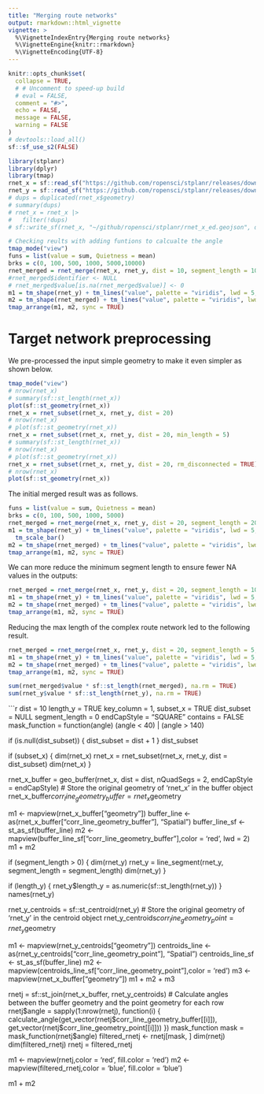 ```yaml
---
title: "Merging route networks"
output: rmarkdown::html_vignette
vignette: >
  %\VignetteIndexEntry{Merging route networks}
  %\VignetteEngine{knitr::rmarkdown}
  %\VignetteEncoding{UTF-8}
---
```


```r
knitr::opts_chunk$set(
  collapse = TRUE,
  # # Uncomment to speed-up build
  # eval = FALSE,
  comment = "#>",
  echo = FALSE,
  message = FALSE,
  warning = FALSE
)
# devtools::load_all()
sf::sf_use_s2(FALSE)
```

```r
library(stplanr)
library(dplyr)
library(tmap)
rnet_x = sf::read_sf("https://github.com/ropensci/stplanr/releases/download/v1.0.2/rnet_x_ed.geojson")
rnet_y = sf::read_sf("https://github.com/ropensci/stplanr/releases/download/v1.0.2/rnet_y_ed.geojson")
# dups = duplicated(rnet_x$geometry)
# summary(dups)
# rnet_x = rnet_x |>
#   filter(!dups)
# sf::write_sf(rnet_x, "~/github/ropensci/stplanr/rnet_x_ed.geojson", delete_dsn = TRUE)
```

```r
# Checking reults with adding funtions to calcualte the angle
tmap_mode("view")
funs = list(value = sum, Quietness = mean)
brks = c(0, 100, 500, 1000, 5000,10000)
rnet_merged = rnet_merge(rnet_x, rnet_y, dist = 10, segment_length = 10, funs = funs)
#rnet_merged$identifier <- NULL
# rnet_merged$value[is.na(rnet_merged$value)] <- 0
m1 = tm_shape(rnet_y) + tm_lines("value", palette = "viridis", lwd = 5, breaks = brks)
m2 = tm_shape(rnet_merged) + tm_lines("value", palette = "viridis", lwd = 5, breaks = brks)
tmap_arrange(m1, m2, sync = TRUE)

```

# Target network preprocessing

We pre-processed the input simple geometry to make it even simpler as shown below.

```r
tmap_mode("view")
# nrow(rnet_x)
# summary(sf::st_length(rnet_x))
plot(sf::st_geometry(rnet_x))
rnet_x = rnet_subset(rnet_x, rnet_y, dist = 20)
# nrow(rnet_x)
# plot(sf::st_geometry(rnet_x))
rnet_x = rnet_subset(rnet_x, rnet_y, dist = 20, min_length = 5)
# summary(sf::st_length(rnet_x))
# nrow(rnet_x)
# plot(sf::st_geometry(rnet_x))
rnet_x = rnet_subset(rnet_x, rnet_y, dist = 20, rm_disconnected = TRUE)
# nrow(rnet_x)
plot(sf::st_geometry(rnet_x))
```

The initial merged result was as follows.


```r
funs = list(value = sum, Quietness = mean)
brks = c(0, 100, 500, 1000, 5000)
rnet_merged = rnet_merge(rnet_x, rnet_y, dist = 20, segment_length = 20, funs = funs)
m1 = tm_shape(rnet_y) + tm_lines("value", palette = "viridis", lwd = 5, breaks = brks)  +
  tm_scale_bar()
m2 = tm_shape(rnet_merged) + tm_lines("value", palette = "viridis", lwd = 5, breaks = brks)
tmap_arrange(m1, m2, sync = TRUE)
```

We can more reduce the minimum segment length to ensure fewer NA values in the outputs:

```r
rnet_merged = rnet_merge(rnet_x, rnet_y, dist = 20, segment_length = 10, funs = funs)
m1 = tm_shape(rnet_y) + tm_lines("value", palette = "viridis", lwd = 5, breaks = brks)
m2 = tm_shape(rnet_merged) + tm_lines("value", palette = "viridis", lwd = 5, breaks = brks)
tmap_arrange(m1, m2, sync = TRUE)
```

Reducing the max length of the complex route network led to the following result.

```r
rnet_merged = rnet_merge(rnet_x, rnet_y, dist = 20, segment_length = 5, funs = funs, dist_subset = 30)
m1 = tm_shape(rnet_y) + tm_lines("value", palette = "viridis", lwd = 5, breaks = brks)
m2 = tm_shape(rnet_merged) + tm_lines("value", palette = "viridis", lwd = 5, breaks = brks)
tmap_arrange(m1, m2, sync = TRUE)
```

```r
sum(rnet_merged$value * sf::st_length(rnet_merged), na.rm = TRUE)
sum(rnet_y$value * sf::st_length(rnet_y), na.rm = TRUE)
```

```r

dist = 10
length_y = TRUE
key_column = 1,
subset_x = TRUE
dist_subset = NULL
segment_length = 0
endCapStyle = "SQUARE"
contains = FALSE
mask_function = function(angle) (angle < 40) | (angle > 140)

if (is.null(dist_subset)) {
  dist_subset = dist + 1
}
dist_subset

if (subset_x) {
  dim(rnet_x)
  rnet_x = rnet_subset(rnet_x, rnet_y, dist = dist_subset)
  dim(rnet_x)
}

rnet_x_buffer = geo_buffer(rnet_x, dist = dist, nQuadSegs = 2, endCapStyle = endCapStyle)
# Store the original geometry of 'rnet_x' in the buffer object
rnet_x_buffer$corr_line_geometry_buffer = rnet_x$geometry


m1 <- mapview(rnet_x_buffer["geometry"])
buffer_line <- as(rnet_x_buffer["corr_line_geometry_buffer"], "Spatial")
buffer_line_sf <- st_as_sf(buffer_line)
m2 <- mapview(buffer_line_sf["corr_line_geometry_buffer"],color  = 'red', lwd = 2)
m1 + m2 


if (segment_length > 0) {
  dim(rnet_y)
  rnet_y = line_segment(rnet_y, segment_length = segment_length)
  dim(rnet_y)
}

if (length_y) {
  rnet_y$length_y = as.numeric(sf::st_length(rnet_y))
}
names(rnet_y)

rnet_y_centroids = sf::st_centroid(rnet_y)
# Store the original geometry of 'rnet_y' in the centroid object
rnet_y_centroids$corr_line_geometry_point = rnet_y$geometry

m1 <- mapview(rnet_y_centroids["geometry"])
centroids_line <- as(rnet_y_centroids["corr_line_geometry_point"], "Spatial")
centroids_line_sf <- st_as_sf(buffer_line)
m2 <- mapview(centroids_line_sf["corr_line_geometry_point"],color  = 'red')
m3 <- mapview(rnet_x_buffer["geometry"])
m1 + m2 + m3

rnetj = sf::st_join(rnet_x_buffer, rnet_y_centroids)
# Calculate angles between the buffer geometry and the point geometry for each row
rnetj$angle = sapply(1:nrow(rnetj), function(i) {
calculate_angle(get_vector(rnetj$corr_line_geometry_buffer[[i]]), get_vector(rnetj$corr_line_geometry_point[[i]]))
})  
mask_function
mask = mask_function(rnetj$angle)
filtered_rnetj <- rnetj[mask, ]
dim(rnetj)
dim(filtered_rnetj)
rnetj = filtered_rnetj

m1 <- mapview(rnetj,color = 'red', fill.color = 'red')
m2 <- mapview(filtered_rnetj,color = 'blue', fill.color = 'blue')

m1 + m2

